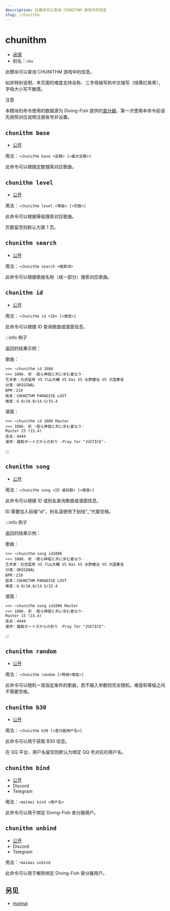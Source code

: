 ```yaml
---
description: 此模块可以查询 CHUNITHM 游戏中的信息
slug: /chunithm
---
```


# chunithm

- [闭源](help/faq#为什么有些模块没有开源)
- 别名：`chu`

此模块可以查询 CHUNITHM 游戏中的信息。

如非特别说明，本页面的难度支持全称、三字母缩写和中文缩写（绿黄红紫黑），字母大小写不敏感。

注意

本模块的命令使用的数据源为 Diving-Fish 提供的[查分器](https://www.diving-fish.com/chunithmdx/prober/)，第一次使用本命令前请先按照对应说明注册账号并设置。

## `chunithm base`

- [公开](permissions)

用法：`~chunithm base <定数> [<最大定数>]`

此命令可以根据定数搜索对应歌曲。

## `chunithm level`

- [公开](permissions)

用法：`~chunithm level <等级> [<页数>]`

此命令可以根据等级搜索对应歌曲。

页数留空则默认为第 1 页。

## `chunithm search`

- [公开](permissions)

用法：`~chunithm search <搜索词>`

此命令可以根据歌曲名称（或一部分）搜索对应歌曲。

## `chunithm id`

- [公开](permissions)

用法：`~chunithm id <ID> [<难度>]`

此命令可以根据 ID 查询歌曲或谱面信息。

:::info 例子

返回的结果示例：

歌曲：

```
>>> ~chunithm id 1086
<<< 1086. 祈 -我ら神祖と共に歩む者なり-
艺术家：光吉猛修 VS 穴山大輔 VS Kai VS 水野健治 VS 大国奏音
分类：ORIGINAL
BPM：219
版本：CHUNITHM PARADISE LOST
难度：6.0/10.0/14.5/15.4
```

谱面：

```
>>> ~chunithm id 1086 Master
<<< 1086. 祈 -我ら神祖と共に歩む者なり-
Master 15 (15.4)
连击：4444
谱师：譜面ボーイズからの祈り -Pray for "JUSTICE"-
```

:::

## `chunithm song`

- [公开](permissions)

用法：`~chunithm song <ID 或标题> [<难度>]`

此命令可以根据 ID 或别名查询歌曲或谱面信息。

ID 需要加入前缀“id”，别名请使用下划线“\_”代替空格。

:::info 例子

返回的结果示例：

歌曲：

```
>>> ~chunithm song id1086
<<< 1086. 祈 -我ら神祖と共に歩む者なり-
艺术家：光吉猛修 VS 穴山大輔 VS Kai VS 水野健治 VS 大国奏音
分类：ORIGINAL
BPM：219
版本：CHUNITHM PARADISE LOST
难度：6.0/10.0/14.5/15.4
```

谱面：

```
>>> ~chunithm song id1086 Master
<<< 1086. 祈 -我ら神祖と共に歩む者なり-
Master 15 (15.4)
连击：4444
谱师：譜面ボーイズからの祈り -Pray for "JUSTICE"-
```

:::

## `chunithm random`

- [公开](permissions)

用法：`~chunithm random [<等级+难度>]`

此命令可以随机一首指定条件的歌曲，若不输入参数则完全随机。难度和等级之间不需要空格。

## `chunithm b30`

- [公开](permissions)

用法：`~chunithm b30 [<查分器用户名>]`

此命令可以用于获取 B30 信息。

在 QQ 平台，用户名留空则默认为绑定 QQ 号对应的用户名。

## `chunithm bind`

- [公开](permissions)
- Discord
- Telegram

用法：`~maimai bind <用户名>`

此命令可以用于绑定 Diving-Fish 查分器用户。

## `chunithm unbind`

- [公开](permissions)
- Discord
- Telegram

用法：`~maimai unbind`

此命令可以用于解除绑定 Diving-Fish 查分器用户。

## 另见

- [maimai](maimai)
